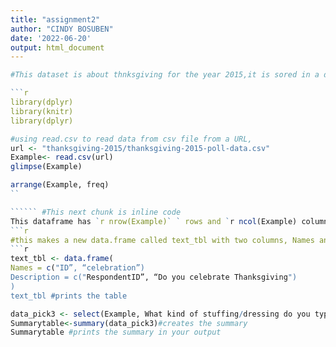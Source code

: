 ---
title: "assignment2"
author: "CINDY BOSUBEN"
date: '2022-06-20'
output: html_document
---

```{r, echo = True}
#This dataset is about thnksgiving for the year 2015,it is sored in a database. It was colllected through a survey called monkeypoll survey where 1058 respondents. It was used to answer here is what Americans eat during thanksgiving 

```{r setup, include = true}
library(dplyr)
library(knitr)
library(dplyr)
```

```{r get data, include = TRUE}
#using read.csv to read data from csv file from a URL, 
url <- "thanksgiving-2015/thanksgiving-2015-poll-data.csv"
Example<- read.csv(url)
glimpse(Example)
```

```{r clean data, include = TRUE}
arrange(Example, freq)
``

`````` #This next chunk is inline code
This dataframe has `r nrow(Example)` ` rows and `r ncol(Example) columns. The names of the columns and a brief description of each are in the table below:
```{r}
#this makes a new data.frame called text_tbl with two columns, Names and Description
```{r, echo = True}
text_tbl <- data.frame( 
Names = c("ID”, “celebration”)
Description = c("RespondentID”, “Do you celebrate Thanksgiving") 
)
text_tbl #prints the table
```

```{r, echo = True}
data_pick3 <- select(Example, What kind of stuffing/dressing do you typically have, What type of cranberry saucedo you typically have, Do you typically have gravy).
Summarytable<-summary(data_pick3)#creates the summary
Summarytable #prints the summary in your output

```



